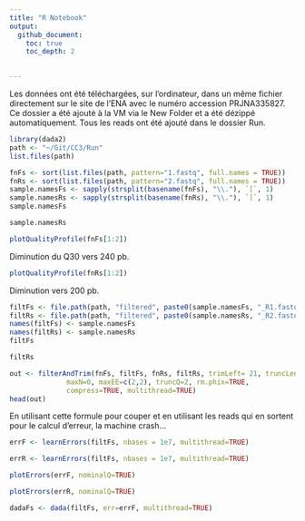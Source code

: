 ```yaml
---
title: "R Notebook"
output: 
  github_document:
    toc: true
    toc_depth: 2
  

---
```


Les données ont été téléchargées, sur l'ordinateur, dans un même fichier directement sur le site de l'ENA avec le numéro accession PRJNA335827. Ce dossier a été ajouté à la VM via le New Folder et a été dézippé automatiquement. Tous les reads ont été ajouté dans le dossier Run.

```r
library(dada2)
path <- "~/Git/CC3/Run"
list.files(path)
```
```r
fnFs <- sort(list.files(path, pattern="1.fastq", full.names = TRUE))
fnRs <- sort(list.files(path, pattern="2.fastq", full.names = TRUE))
sample.namesFs <- sapply(strsplit(basename(fnFs), "\\."), `[`, 1)
sample.namesRs <- sapply(strsplit(basename(fnRs), "\\."), `[`, 1)
sample.namesFs
```
```r
sample.namesRs
```
```r
plotQualityProfile(fnFs[1:2])
```
Diminution du Q30 vers 240 pb.

```r
plotQualityProfile(fnRs[1:2])
```

Diminution vers 200 pb.

```r
filtFs <- file.path(path, "filtered", paste0(sample.namesFs, "_R1.fastq"))
filtRs <- file.path(path, "filtered", paste0(sample.namesRs, "_R2.fastq"))
names(filtFs) <- sample.namesFs
names(filtRs) <- sample.namesRs
filtFs
```

```r
filtRs
```

```r
out <- filterAndTrim(fnFs, filtFs, fnRs, filtRs, trimLeft= 21, truncLen=c(240,200),
              maxN=0, maxEE=c(2,2), truncQ=2, rm.phix=TRUE,
              compress=TRUE, multithread=TRUE)
head(out)
```
En utilisant cette formule pour couper et en utilisant les reads qui en sortent pour le calcul d'erreur, la machine crash...

```r
errF <- learnErrors(filtFs, nbases = 1e7, multithread=TRUE)
```

```r
errR <- learnErrors(filtFs, nbases = 1e7, multithread=TRUE)
```

```r
plotErrors(errF, nominalQ=TRUE)
```

```r
plotErrors(errR, nominalQ=TRUE)

```

```r
dadaFs <- dada(filtFs, err=errF, multithread=TRUE)
```

